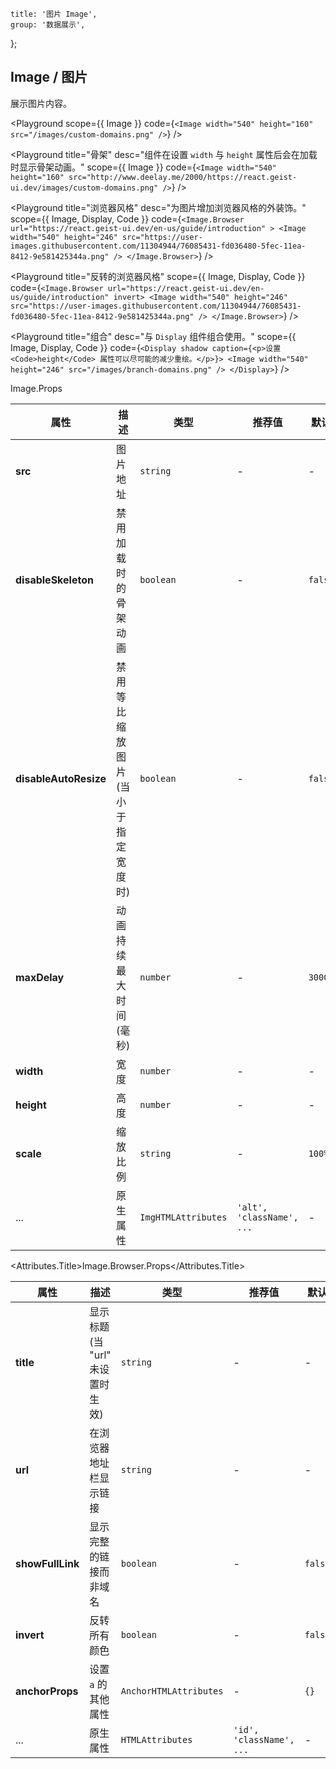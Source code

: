 
	title: '图片 Image',
	group: '数据展示',
};

## Image / 图片

展示图片内容。

<Playground
	scope={{ Image }}
	code={`
<Image width="540" height="160" src="/images/custom-domains.png" />
`}
/>

<Playground
	title="骨架"
	desc="组件在设置 `width` 与 `height` 属性后会在加载时显示骨架动画。"
	scope={{ Image }}
	code={`
<Image width="540" height="160"
  src="http://www.deelay.me/2000/https://react.geist-ui.dev/images/custom-domains.png" />
`}
/>

<Playground
	title="浏览器风格"
	desc="为图片增加浏览器风格的外装饰。"
	scope={{ Image, Display, Code }}
	code={`
<Image.Browser url="https://react.geist-ui.dev/en-us/guide/introduction" >
  <Image width="540" height="246" src="https://user-images.githubusercontent.com/11304944/76085431-fd036480-5fec-11ea-8412-9e581425344a.png" />
</Image.Browser>
`}
/>

<Playground
	title="反转的浏览器风格"
	scope={{ Image, Display, Code }}
	code={`
<Image.Browser url="https://react.geist-ui.dev/en-us/guide/introduction" invert>
  <Image width="540" height="246" src="https://user-images.githubusercontent.com/11304944/76085431-fd036480-5fec-11ea-8412-9e581425344a.png" />
</Image.Browser>
`}
/>

<Playground
	title="组合"
	desc="与 `Display` 组件组合使用。"
	scope={{ Image, Display, Code }}
	code={`
<Display shadow caption={<p>设置 <Code>height</Code> 属性可以尽可能的减少重绘。</p>}>
  <Image width="540" height="246" src="/images/branch-domains.png" />
</Display>
`}
/>

<Attributes edit="/pages/zh-cn/components/image.mdx">
<Attributes.Title>Image.Props</Attributes.Title>

| 属性                  | 描述                                | 类型                | 推荐值                    | 默认    |
| --------------------- | ----------------------------------- | ------------------- | ------------------------- | ------- |
| **src**               | 图片地址                            | `string`            | -                         | -       |
| **disableSkeleton**   | 禁用加载时的骨架动画                | `boolean`           | -                         | `false` |
| **disableAutoResize** | 禁用等比缩放图片 (当小于指定宽度时) | `boolean`           | -                         | `false` |
| **maxDelay**          | 动画持续最大时间 (毫秒)             | `number`            | -                         | `3000`  |
| **width**             | 宽度                                | `number`            | -                         | -       |
| **height**            | 高度                                | `number`            | -                         | -       |
| **scale**             | 缩放比例                            | `string`            | -                         | `100%`  |
| ...                   | 原生属性                            | `ImgHTMLAttributes` | `'alt', 'className', ...` | -       |

<Attributes.Title>Image.Browser.Props</Attributes.Title>

| 属性             | 描述                             | 类型                   | 推荐值                   | 默认    |
| ---------------- | -------------------------------- | ---------------------- | ------------------------ | ------- |
| **title**        | 显示标题 (当 "url" 未设置时生效) | `string`               | -                        | -       |
| **url**          | 在浏览器地址栏显示链接           | `string`               | -                        | -       |
| **showFullLink** | 显示完整的链接而非域名           | `boolean`              | -                        | `false` |
| **invert**       | 反转所有颜色                     | `boolean`              | -                        | `false` |
| **anchorProps**  | 设置 `a` 的其他属性              | `AnchorHTMLAttributes` | -                        | `{}`    |
| ...              | 原生属性                         | `HTMLAttributes`       | `'id', 'className', ...` | -       |

</Attributes>

